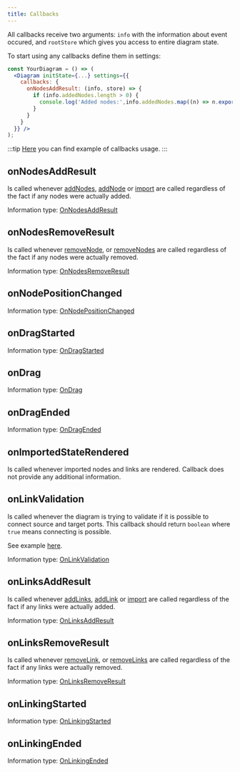 ```yaml
---
title: Callbacks
---
```


All callbacks receive two arguments: `info` with the information about event occured, and `rootStore` which gives you access to entire diagram state.

To start using any callbacks define them in settings:
```jsx
const YourDiagram = () => (
  <Diagram initState={...} settings={{
    callbacks: {
      onNodesAddResult: (info, store) => {
        if (info.addedNodes.length > 0) {
          console.log('Added nodes:',info.addedNodes.map((n) => n.export()));
        }
      }
    }
  }} />
);
```

:::tip
[Here](/examples/callbacks) you can find example of callbacks usage.
:::

## onNodesAddResult
Is called whenever [addNodes](api/classes/NodesStore#addnodes), [addNode](api/classes/NodesStore#addnode) or [import](api/classes/NodesStore#import) are called regardless of the fact if any nodes were actually added.

Information type: [OnNodesAddResult](api/interfaces/OnNodesAddResult)

## onNodesRemoveResult
Is called whenever [removeNode](api/classes/NodesStore#removenode), or [removeNodes](api/classes/NodesStore#removenodes) are called regardless of the fact if any nodes were actually removed.

Information type: [OnNodesRemoveResult](api/interfaces/OnNodesRemoveResult)

## onNodePositionChanged

Information type: [OnNodePositionChanged](api/interfaces/OnNodePositionChanged)

## onDragStarted

Information type: [OnDragStarted](api/interfaces/OnDragStarted)

## onDrag

Information type: [OnDrag](api/interfaces/OnDrag)

## onDragEnded

Information type: [OnDragEnded](api/interfaces/OnNodesAddResult)

## onImportedStateRendered
Is called whenever imported nodes and links are rendered.
Callback does not provide any additional information.

## onLinkValidation
Is called whenever the diagram is trying to validate if it is possible to connect source and target ports. This callback should return `boolean` where `true` means connecting is possible.

See example [here](/examples/calculator).

Information type: [OnLinkValidation](api/interfaces/OnLinkValidation)

## onLinksAddResult
Is called whenever [addLinks](api/classes/LinksStore#addlinks), [addLink](api/classes/LinksStore#addlink) or [import](api/classes/LinksStore#import) are called regardless of the fact if any links were actually added.

Information type: [OnLinksAddResult](api/interfaces/OnLinksAddResult)

## onLinksRemoveResult
Is called whenever [removeLink](api/classes/LinksStore#removelink), or [removeLinks](api/classes/LinksStore#removelinks) are called regardless of the fact if any links were actually removed.

Information type: [OnLinksRemoveResult](api/interfaces/OnLinksRemoveResult)

## onLinkingStarted

Information type: [OnLinkingStarted](api/interfaces/OnLinkingStarted)

## onLinkingEnded

Information type: [OnLinkingEnded](api/interfaces/OnLinkingEnded)
